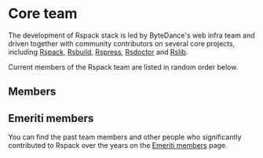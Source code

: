 
# Core team

The development of Rspack stack is led by ByteDance's web infra team and driven together with community contributors on several core projects, including [Rspack](https://github.com/web-infra-dev/rspack), [Rsbuild](https://github.com/web-infra-dev/rsbuild), [Rspress](https://github.com/web-infra-dev/rspress), [Rsdoctor](https://github.com/web-infra-dev/rsdoctor) and [Rslib](https://github.com/web-infra-dev/rslib).

Current members of the Rspack team are listed in random order below.

## Members

<RandomMemberList />

## Emeriti members

You can find the past team members and other people who significantly contributed to Rspack over the years on the [Emeriti members](/misc/team/emeriti) page.
